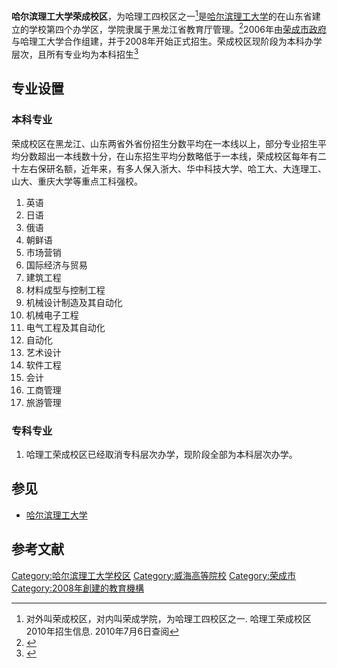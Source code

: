 <!--以下模板信息不填请留空，不要删去-->
{{Infobox University Department
 |标题色 = #004EA2
| name =哈尔滨理工大学荣成校区
| 外文名 =Harbin University of Science and Technology At Rongcheng
| native_name =
| SealImage =
| SealInfo =
| motto =知行统一 博厚悠远<ref>{{cite web |url=http://www.hustrc.cn/xxjj.htm |title=哈尔滨理工大学荣成校区简介 |publisher=哈尔滨理工大学荣成校区 |date= |accessdate=2009-08-19 |deadurl=yes |archiveurl=https://web.archive.org/web/20090413123715/http://www.hustrc.cn/xxjj.htm |archivedate=2009-04-13 }}</ref><ref>{{cite web |url=http://www.hustrc.cn/yzzc.htm |title=院长致词 |publisher=哈尔滨理工大学荣成校区 |date= |accessdate=2009-08-19 |deadurl=yes |archiveurl=https://web.archive.org/web/20090624161712/http://www.hustrc.cn/yzzc.htm |archivedate=2009-06-24 }}</ref>
| Established =2006年
| Type =[[公立大學|公立]]
| President =
| President_title_1 =院长
| President_1 =张-{甦}-<ref>{{cite web |url=http://news.hrbust.edu.cn/24/2009/240728083737/ |title=荣成市委书记王学文同志视察荣成学院 |publisher=理工在线 |date=2009-07-28 |accessdate=2009-08-19 }}{{dead link|date=2017年12月 |bot=InternetArchiveBot |fix-attempted=yes }}</ref>
| President_title_2 =
| President_2 =
| President_title_3 =
| President_3 =
| President_title_4 =
| President_4 =
| Chancellor =
| Location ={{CHN}}[[山东省|山东省]][[荣成市|荣成市]]学院路2006号
| Campus =
| AreaTotal =46.7万[[平方米|平方米]]
| Department =
| Staff = 
| Faculty =
| Professor =
| Associate Professor =
| Assistant Professor =
| Lecturer =
| Student =
| Undergraduate =
| Postgraduate =
| Adult education =
| Distance education =
| 4-year technological program =
| 2-year technological program =
| master =
| phd =
| International student =
| Affiliations =
| Colors =
| Logo =
| Nickname =
| Celebration = 
| Mascot =
| Telephone = 
| Website =http://www.hustrc.cn/
}}
'''哈尔滨理工大学荣成校区'''，为哈理工四校区之一<ref>对外叫荣成校区，对内叫荣成学院，为哈理工四校区之一. 哈理工荣成校区2010年招生信息. 2010年7月6日查阅</ref>是[[哈尔滨理工大学|哈尔滨理工大学]]的在山东省建立的学校第四个办学区，学院隶属于黑龙江省教育厅管理。<ref>{{cite web |url=http://rc.hrbust.edu.cn/ |title=学校简介 |publisher=哈尔滨理工大学 |date= |accessdate=2009-08-19 |deadurl=yes |archiveurl=https://web.archive.org/web/20090822020948/http://www.hrbust.edu.cn/hust/xxgk/xxjj.html |archivedate=2009-08-22 }}</ref>{{fact||time=2010-7-6}}2006年由[[荣成市|荣成市]][[政府|政府]]与哈理工大学合作组建，并于2008年开始正式招生。荣成校区现阶段为本科办学层次，且所有专业均为本科招生<ref>{{cite web|url=http://www.fjzsksw.com/gx/Class159/207050.shtml | title=哈尔滨理工大学荣成学院揭牌 |publisher=福建招考网 |date=2008-10-20 |accessdate=2009-08-19 }}</ref>

== 专业设置 ==
=== 本科专业 ===
荣成校区在黑龙江、山东两省外省份招生分数平均在一本线以上，部分专业招生平均分数超出一本线数十分，在山东招生平均分数略低于一本线，荣成校区每年有二十左右保研名额，近年来，有多人保入浙大、华中科技大学、哈工大、大连理工、山大、重庆大学等重点工科强校。
#英语
#日语
#俄语
#朝鲜语
#市场营销
#国际经济与贸易
#建筑工程
#材料成型与控制工程
#机械设计制造及其自动化
#机械电子工程
#电气工程及其自动化
#自动化
#艺术设计
#软件工程
#会计
#工商管理
#旅游管理

=== 专科专业 ===
#哈理工荣成校区已经取消专科层次办学，现阶段全部为本科层次办学。

== 参见 ==
*[[哈尔滨理工大学|哈尔滨理工大学]]

== 参考文献 ==
{{reflist}}

{{山东高等院校|nocat}}
[[Category:哈尔滨理工大学校区|Category:哈尔滨理工大学校区]]
[[Category:威海高等院校|Category:威海高等院校]]
[[Category:荣成市|Category:荣成市]]
[[Category:2008年創建的教育機構|Category:2008年創建的教育機構]]